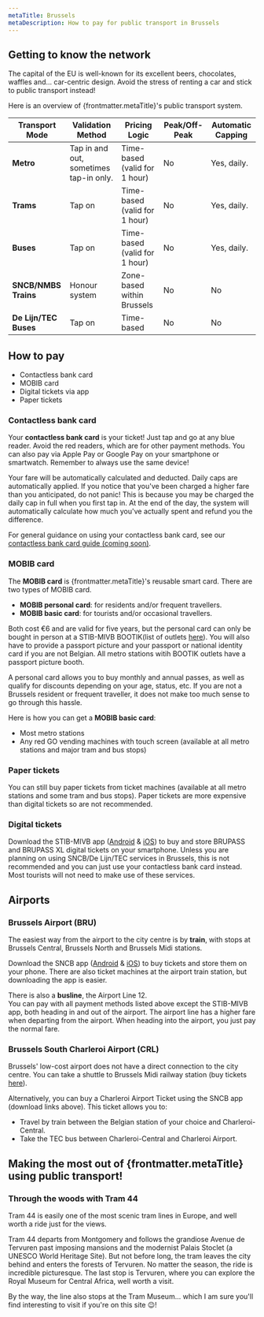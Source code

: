 ```yaml
---
metaTitle: Brussels
metaDescription: How to pay for public transport in Brussels
---
```


## Getting to know the network
The capital of the EU is well-known for its excellent beers, chocolates, waffles and... car-centric design. 
Avoid the stress of renting a car and stick to public transport instead! 

Here is an overview of {frontmatter.metaTitle}'s public transport system.

| **Transport Mode**         | **Validation Method** | **Pricing Logic**          | **Peak/Off-Peak**         | **Automatic Capping**     |
|-----------------------------|-----------------------------|----------------------------|---------------------------|---------------------------|
| **Metro**| Tap in and out, sometimes tap-in only.| Time-based (valid for 1 hour) | No | Yes, daily. |
| **Trams**| Tap on| Time-based (valid for 1 hour) | No | Yes, daily. |
| **Buses**| Tap on| Time-based (valid for 1 hour) | No | Yes, daily. |
| **SNCB/NMBS Trains**| Honour system | Zone-based within Brussels | No | No |
| **De Lijn/TEC Buses**| Tap on | Time-based | No | No |

## How to pay
- Contactless bank card
- MOBIB card
- Digital tickets via app
- Paper tickets

### **Contactless bank card**
Your **contactless bank card** is your ticket! Just tap and go at any blue reader. Avoid the red readers, which are for other payment methods. 
You can also pay via Apple Pay or Google Pay on your smartphone or smartwatch. Remember to always use the same device! 

Your fare will be automatically calculated and deducted. Daily caps are automatically applied. If you notice that you've been charged a higher fare than you anticipated, do not panic! 
This is because you may be charged the daily cap in full when you first tap in. At the end of the day, the system will automatically calculate how much you've actually spent and refund you the difference. 

For general guidance on using your contactless bank card, see our [contactless bank card guide (coming soon)](URL).

<div class="flex flex-col gap-4">
<Figure 
  src="/cities/europe/belgium/brussels/metro-turnstile.jpg"
  alt="Example of payment readers in the Brussels metro"
  caption="Use the blue reader for contactless and the red reader for MOBIB"
/>
</div>

### MOBIB card
The **MOBIB card** is {frontmatter.metaTitle}'s reusable smart card. There are two types of MOBIB card. 
- **MOBIB personal card**: for residents and/or frequent travellers.
- **MOBIB basic card**: for tourists and/or occasional travellers. 

Both cost €6 and are valid for five years, but the personal card can only be bought in person at a STIB-MIVB BOOTIK(list of outlets [here](https://stib-mivb.be/article.html?l=en&_guid=30d93c3b-2b83-3410-94b5-eec92fbd03ff#contentBodyList0)).
You will also have to provide a passport picture and your passport or national identity card if you are not Belgian. All metro stations witih BOOTIK outlets have a passport picture booth. 

A personal card allows you to buy monthly and annual passes, as well as qualify for discounts depending on your age, status, etc. 
If you are not a Brussels resident or frequent traveller, it does not make too much sense to go through this hassle. 

Here is how you can get a **MOBIB basic card**:
- Most metro stations
- Any red GO vending machines with touch screen (available at all metro stations and major tram and bus stops)

<div class="flex flex-col gap-4">
<Figure 
  src="/cities/europe/belgium/brussels/red-go-ticket-machine.jpg"
  alt="Red and blue ticket machines in Brussels"
  caption="You can only buy your MOBIB card at the red ticket machines"
/>
</div>

### Paper tickets
You can still buy paper tickets from ticket machines (available at all metro stations and some tram and bus stops). 
Paper tickets are more expensive than digital tickets so are not recommended. 

### Digital tickets
Download the STIB-MIVB app ([Android](https://play.google.com/store/apps/details?id=be.stib.mivb.mobile&hl=fr) & [iOS](https://apps.apple.com/be/app/stib-mivb/id1325048789?l=fr-FR)) to buy and store BRUPASS and BRUPASS XL digital tickets on your smartphone.
Unless you are planning on using SNCB/De Lijn/TEC services in Brussels, this is not recommended and you can just use your contactless bank card instead. 
Most tourists will not need to make use of these services. 

## Airports

### Brussels Airport (BRU)
The easiest way from the airport to the city centre is by **train**, with stops at Brussels Central, Brussels North and Brussels Midi stations. 

Download the SNCB app ([Android](https://play.google.com/store/apps/details?id=be.sncbnmbs.b2cmobapp) & [iOS](https://apps.apple.com/app/id1504870215)) to buy tickets and store them on your phone.
There are also ticket machines at the airport train station, but downloading the app is easier. 

There is also a **busline**, the Airport Line 12.  
You can pay with all payment methods listed above except the STIB-MIVB app, both heading in and out of the airport. 
The airport line has a higher fare when departing from the airport. When heading into the airport, you just pay the normal fare.

### Brussels South Charleroi Airport (CRL)
Brussels' low-cost airport does not have a direct connection to the city centre. 
You can take a shuttle to Brussels Midi railway station (buy tickets [here](https://www.flibco.com/en/shuttle/bus-brussels-charleroi-airport)).

Alternatively, you can buy a Charleroi Airport Ticket using the SNCB app (download links above). This ticket allows you to:
- Travel by train between the Belgian station of your choice and Charleroi-Central.
- Take the TEC bus between Charleroi-Central and Charleroi Airport.

## Making the most out of {frontmatter.metaTitle} using public transport!

### **Through the woods with Tram 44**  
Tram 44 is easily one of the most scenic tram lines in Europe, and well worth a ride just for the views. 

Tram 44 departs from Montgomery and follows the grandiose Avenue de Tervuren past imposing mansions and the modernist Palais Stoclet (a UNESCO World Heritage Site).
But not before long, the tram leaves the city behind and enters the forests of Tervuren. No matter the season, the ride is incredible picturesque. 
The last stop is Tervuren, where you can explore the Royal Museum for Central Africa, well worth a visit. 

By the way, the line also stops at the Tram Museum... which I am sure you'll find interesting to visit if you're on this site 😉!

<div class="flex flex-col gap-4">
<Figure 
  src="/cities/europe/belgium/brussels/tram-44.jpg"
  alt="Tram 44 going through the forest on its way to the Central Africa Museum"
  caption="Tram 44 going through the forest on its way to the Central Africa Museum"
/> 
</div>
